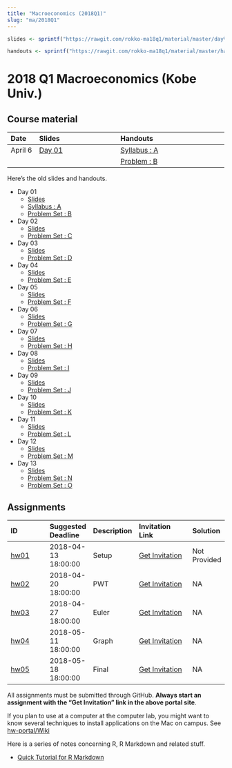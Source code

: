 ```yaml
---
title: "Macroeconomics (2018Q1)"
slug: "ma/2018Q1"
---
```


```r
slides <- sprintf("https://rawgit.com/rokko-ma18q1/material/master/day%02d/day%02d.html", 1:15, 1:15)

handouts <- sprintf("https://rawgit.com/rokko-ma18q1/material/master/handouts/ma18q1-%s.pdf", toupper(letters))

```


# 2018 Q1 Macroeconomics (Kobe Univ.)

## Course material


| Date    | Slides                   |  Handouts                        |
|:--------|:-------------------------|:---------------------------------|
| April 6 | [Day 01](`r slides[1]`)  | [Syllabus : A](`r handouts[1]`)  |
|         |                          | [Problem : B](`r handouts[2]`)   |


Here's the old slides and handouts.

- Day 01
    - [Slides](https://cdn.rawgit.com/rokko-ma17q2/slides/9c6d2de2/day01/day01.html)
    - [Syllabus : A](https://cdn.rawgit.com/rokko-ma17q2/slides/9c6d2de2/handouts/ma17q2-A.pdf)
    - [Problem Set : B](https://cdn.rawgit.com/rokko-ma17q2/slides/9c6d2de2/handouts/ma17q2-B.pdf)
- Day 02
    - [Slides](https://rawgit.com/rokko-ma17q2/slides/master/day02/day02.html)
    - [Problem Set : C](https://cdn.rawgit.com/rokko-ma17q2/slides/18d08796/handouts/ma17q2-C.pdf)
- Day 03
    - [Slides](https://rawgit.com/rokko-ma17q2/slides/master/day03/day03.html)
    - [Problem Set : D](https://cdn.rawgit.com/rokko-ma17q2/slides/57b986a9/handouts/ma17q2-D.pdf)
- Day 04
    - [Slides](https://rawgit.com/rokko-ma17q2/slides/master/day04/day04.html)
    - [Problem Set : E](https://cdn.rawgit.com/rokko-ma17q2/slides/5940815d/handouts/ma17q2-E.pdf)
- Day 05
    - [Slides](https://rawgit.com/rokko-ma17q2/slides/master/day05/day05.html)
    - [Problem Set : F](https://cdn.rawgit.com/rokko-ma17q2/slides/083f938d/handouts/ma17q2-F.pdf)
- Day 06
    - [Slides](https://rawgit.com/rokko-ma17q2/slides/master/day06/day06.html)
    - [Problem Set : G](https://cdn.rawgit.com/rokko-ma17q2/slides/84ff5356/handouts/ma17q2-G.pdf)
- Day 07
    - [Slides](https://rawgit.com/rokko-ma17q2/slides/master/day07/day07.html)
    - [Problem Set : H](https://cdn.rawgit.com/rokko-ma17q2/slides/0d62501a/handouts/ma17q2-H.pdf)
- Day 08
    - [Slides](https://rawgit.com/rokko-ma17q2/slides/master/day08/day08.html)
    - [Problem Set : I](https://rawgit.com/rokko-ma17q2/slides/master/handouts/ma17q2-I.pdf)
- Day 09
    - [Slides](https://rawgit.com/rokko-ma17q2/slides/master/day09/day09.html)
    - [Problem Set : J](https://rawgit.com/rokko-ma17q2/slides/master/handouts/ma17q2-J.pdf)
- Day 10
    - [Slides](https://rawgit.com/rokko-ma17q2/slides/master/day10/day10.html)
    - [Problem Set : K](https://rawgit.com/rokko-ma17q2/slides/master/handouts/ma17q2-K.pdf)
- Day 11
    - [Slides](https://rawgit.com/rokko-ma17q2/slides/master/day11/day11.html)
    - [Problem Set : L](https://rawgit.com/rokko-ma17q2/slides/master/handouts/ma17q2-L.pdf)
- Day 12
    - [Slides](https://rawgit.com/rokko-ma17q2/slides/master/day12/day12.html)
    - [Problem Set : M](https://rawgit.com/rokko-ma17q2/slides/master/handouts/ma17q2-M.pdf)
- Day 13
    - [Slides](https://rawgit.com/rokko-ma17q2/slides/master/day13/day13.html)
    - [Problem Set : N](https://rawgit.com/rokko-ma17q2/slides/master/handouts/ma17q2-N.pdf)
    - [Problem Set : O](https://rawgit.com/rokko-ma17q2/slides/master/handouts/ma17q2-O.pdf)


## Assignments 

| ID                                           | Suggested Deadline  | Description | Invitation Link                                           | Solution     |
|:---------------------------------------------|:--------------------|:------------|:----------------------------------------------------------|:-------------|
| [hw01](https://github.com/rokko-ma18q1/hw01) | 2018-04-13 18:00:00 | Setup       | [Get Invitation](https://classroom.github.com/a/z4BiTzo1) | Not Provided |
| [hw02](https://github.com/rokko-ma18q1/hw02) | 2018-04-20 18:00:00 | PWT         | [Get Invitation](https://classroom.github.com/a/RUF6Ghra) | NA           |
| [hw03](https://github.com/rokko-ma18q1/hw03) | 2018-04-27 18:00:00 | Euler       | [Get Invitation](https://classroom.github.com/a/I1ZvLWcG) | NA           |
| [hw04](https://github.com/rokko-ma18q1/hw04) | 2018-05-11 18:00:00 | Graph       | [Get Invitation](https://classroom.github.com/a/Kp2NHBEA) | NA           |
| [hw05](https://github.com/rokko-ma18q1/hw05)   | 2018-05-18 18:00:00 | Final     | [Get Invitation](https://classroom.github.com/a/t7hPULXZ) | NA           |



All assignments must be submitted through GitHub.
**Always start an assignment with the "Get Invitation" link in the above portal site**.

If you plan to use at a computer at the computer lab, you might want to 
know several techniques to install applications on the Mac on campus. See [hw-portal/Wiki](https://github.com/rokko-ma17q4/hw-portal/wiki)


Here is a series of notes concerning R, R Markdown and related stuff.

* [Quick Tutorial for R Markdown](https://cdn.rawgit.com/kenjisato/tips/2e4d7a9d/rmarkdown-basic/basic.html)


